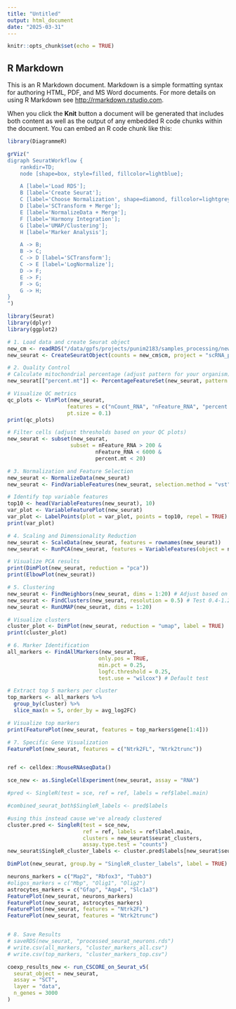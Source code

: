 ```yaml
---
title: "Untitled"
output: html_document
date: "2025-03-31"
---
```


```r
knitr::opts_chunk$set(echo = TRUE)
```

## R Markdown

This is an R Markdown document. Markdown is a simple formatting syntax for authoring HTML, PDF, and MS Word documents. For more details on using R Markdown see <http://rmarkdown.rstudio.com>.

When you click the **Knit** button a document will be generated that includes both content as well as the output of any embedded R code chunks within the document. You can embed an R code chunk like this:

```r
library(DiagrammeR)

grViz("
digraph SeuratWorkflow {
    rankdir=TD;
    node [shape=box, style=filled, fillcolor=lightblue];

    A [label='Load RDS'];
    B [label='Create Seurat'];
    C [label='Choose Normalization', shape=diamond, fillcolor=lightgrey];
    D [label='SCTransform + Merge'];
    E [label='NormalizeData + Merge'];
    F [label='Harmony Integration'];
    G [label='UMAP/Clustering'];
    H [label='Marker Analysis'];

    A -> B;
    B -> C;
    C -> D [label='SCTransform'];
    C -> E [label='LogNormalize'];
    D -> F;
    E -> F;
    F -> G;
    G -> H;
}
")

```
    




```r
library(Seurat)
library(dplyr)
library(ggplot2)

# 1. Load data and create Seurat object
new_cm <- readRDS("/data/gpfs/projects/punim2183/samples_processing/new_cm.rds")
new_seurat <- CreateSeuratObject(counts = new_cm$cm, project = "scRNA_project")

# 2. Quality Control
# Calculate mitochondrial percentage (adjust pattern for your organism)
new_seurat[["percent.mt"]] <- PercentageFeatureSet(new_seurat, pattern = "^MT-")

# Visualize QC metrics
qc_plots <- VlnPlot(new_seurat, 
                   features = c("nCount_RNA", "nFeature_RNA", "percent.mt"),
                   pt.size = 0.1)
print(qc_plots)

# Filter cells (adjust thresholds based on your QC plots)
new_seurat <- subset(new_seurat,
                    subset = nFeature_RNA > 200 & 
                            nFeature_RNA < 6000 &
                            percent.mt < 20)

# 3. Normalization and Feature Selection
new_seurat <- NormalizeData(new_seurat)
new_seurat <- FindVariableFeatures(new_seurat, selection.method = "vst", nfeatures = 2000)

# Identify top variable features
top10 <- head(VariableFeatures(new_seurat), 10)
var_plot <- VariableFeaturePlot(new_seurat)
var_plot <- LabelPoints(plot = var_plot, points = top10, repel = TRUE)
print(var_plot)

# 4. Scaling and Dimensionality Reduction
new_seurat <- ScaleData(new_seurat, features = rownames(new_seurat))
new_seurat <- RunPCA(new_seurat, features = VariableFeatures(object = new_seurat))

# Visualize PCA results
print(DimPlot(new_seurat, reduction = "pca"))
print(ElbowPlot(new_seurat))

# 5. Clustering
new_seurat <- FindNeighbors(new_seurat, dims = 1:20) # Adjust based on ElbowPlot
new_seurat <- FindClusters(new_seurat, resolution = 0.5) # Test 0.4-1.2 range
new_seurat <- RunUMAP(new_seurat, dims = 1:20)

# Visualize clusters
cluster_plot <- DimPlot(new_seurat, reduction = "umap", label = TRUE)
print(cluster_plot)

# 6. Marker Identification
all_markers <- FindAllMarkers(new_seurat,
                             only.pos = TRUE,
                             min.pct = 0.25,
                             logfc.threshold = 0.25,
                             test.use = "wilcox") # Default test

# Extract top 5 markers per cluster
top_markers <- all_markers %>%
  group_by(cluster) %>%
  slice_max(n = 5, order_by = avg_log2FC)

# Visualize top markers
print(FeaturePlot(new_seurat, features = top_markers$gene[1:4]))

# 7. Specific Gene Visualization
FeaturePlot(new_seurat, features = c("Ntrk2FL", "Ntrk2trunc"))


ref <- celldex::MouseRNAseqData()

sce_new <- as.SingleCellExperiment(new_seurat, assay = "RNA")

#pred <- SingleR(test = sce, ref = ref, labels = ref$label.main)

#combined_seurat_both$SingleR_labels <- pred$labels

#using this instead cause we've already clustered
cluster.pred <- SingleR(test = sce_new, 
                        ref = ref, labels = ref$label.main,
                        clusters = new_seurat$seurat_clusters,
                        assay.type.test = "counts")
new_seurat$SingleR_cluster_labels <- cluster.pred$labels[new_seurat$seurat_clusters]

DimPlot(new_seurat, group.by = "SingleR_cluster_labels", label = TRUE)

neurons_markers = c("Map2", "Rbfox3", "Tubb3")
#oligos_markers = c("Mbp", "Olig1", "Olig2")
astrocytes_markers = c("Gfap", "Aqp4", "Slc1a3")
FeaturePlot(new_seurat, neurons_markers)
FeaturePlot(new_seurat, astrocytes_markers)
FeaturePlot(new_seurat, features = "Ntrk2FL")
FeaturePlot(new_seurat, features = "Ntrk2trunc")


# 8. Save Results
# saveRDS(new_seurat, "processed_seurat_neurons.rds")
# write.csv(all_markers, "cluster_markers_all.csv")
# write.csv(top_markers, "cluster_markers_top.csv")

```

```r
coexp_results_new <- run_CSCORE_on_Seurat_v5(
  seurat_object = new_seurat,
  assay = "SCT",
  layer = "data",
  n_genes = 3000  
)


```
